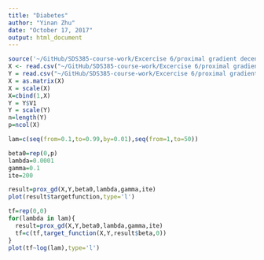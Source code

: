 ```yaml
---
title: "Diabetes"
author: "Yinan Zhu"
date: "October 17, 2017"
output: html_document
---
```


```r
source('~/GitHub/SDS385-course-work/Excercise 6/proximal gradient decent/functions.R')
X <- read.csv("~/GitHub/SDS385-course-work/Excercise 6/proximal gradient decent/diabetesX.csv", header=TRUE)
Y = read.csv("~/GitHub/SDS385-course-work/Excercise 6/proximal gradient decent/diabetesY.csv", header=FALSE)
X = as.matrix(X)
X = scale(X)
X=cbind(1,X)
Y = Y$V1
Y = scale(Y)
n=length(Y)
p=ncol(X)
```
```r
lam=c(seq(from=0.1,to=0.99,by=0.01),seq(from=1,to=50))
```
```r
beta0=rep(0,p)
lambda=0.0001
gamma=0.1
ite=200
```

```r
result=prox_gd(X,Y,beta0,lambda,gamma,ite)
plot(result$targetfunction,type='l')
```
```r
tf=rep(0,0)
for(lambda in lam){
  result=prox_gd(X,Y,beta0,lambda,gamma,ite)
  tf=c(tf,target_function(X,Y,result$beta,0))
}
plot(tf~log(lam),type='l')
```

